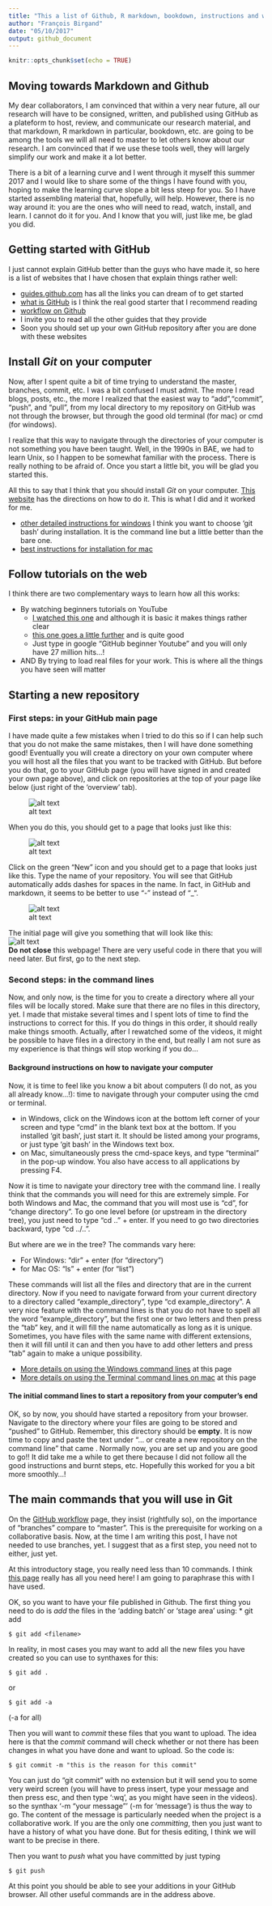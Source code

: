 ```yaml
---
title: "This a list of Github, R markdown, bookdown, instructions and websites"
author: "François Birgand"
date: "05/10/2017"
output: github_document
---
```


```r
knitr::opts_chunk$set(echo = TRUE)
```
## Moving towards Markdown and Github

My dear collaborators, I am convinced that within a very near future, all our research will have to be consigned, written, and published using GitHub as a plateform to host, review, and communicate our research material, and that markdown, R markdown in particular, bookdown, etc. are going to be among the tools we will all need to master to let others know about our research. I am convinced that if we use these tools well, they will largely simplify our work and make it a lot better.  

There is a bit of a learning curve and I went through it myself this summer 2017 and I would like to share some of the things I have found with you, hoping to make the learning curve slope a bit less steep for you. So I have started assembling material that, hopefully, will help. However, there is no way around it: you are the ones who will need to read, watch, install, and learn. I cannot do it for you. And I know that you will, just like me, be glad you did.

## Getting started with GitHub

I just cannot explain GitHub better than the guys who have made it, so here is a list of websites that I have chosen that explain things rather well:

* [guides.github.com](https://guides.github.com) has all the links you can dream of to get started
* [what is GitHub](https://guides.github.com/activities/hello-world/) is I think the real good starter that I recommend reading
* [workflow on Github](https://guides.github.com/features/pages/) 
* I invite you to read all the other guides that they provide
* Soon you should set up your own GitHub repository after you are done with these websites

## Install *Git* on your computer

Now, after I spent quite a bit of time trying to understand the master, branches, commit, etc. I was a bit confused I must admit.  The more I read blogs, posts, etc., the more I realized that the easiest way to "add","commit", "push", and "pull", from my local directory to my repository on GitHub was not through the browser, but through the good old terminal (for mac) or cmd (for windows).

I realize that this way to navigate through the directories of your computer is not something you have been taught.  Well, in the 1990s in BAE, we had to learn Unix, so I happen to be somewhat familiar with the process.  There is really nothing to be afraid of.  Once you start a little bit, you will be glad you started this.

All this to say that I think that you should install *Git* on your computer.  [This website](https://www.atlassian.com/git/tutorials/install-git) has the directions on how to do it.  This is what I did and it worked for me.

* [other detailed instructions for windows](http://lauraliparulo.altervista.org/github-working-with-the-git-command-line-on-windows/) I think you want to choose 'git bash' during installation.  It is the command line but a little better than the bare one.
* [best instructions for installation for mac](https://github.com/blog/1510-installing-git-from-github-for-mac)

## Follow tutorials on the web

I think there are two complementary ways to learn how all this works:

* By watching beginners tutorials on YouTube
  - [I watched this one](https://www.youtube.com/watch?v=SWYqp7iY_Tc) and although it is basic it makes things rather clear
  - [this one goes a little further](https://www.youtube.com/watch?v=HVsySz-h9r4) and is quite good
  - Just type in google "GitHub beginner Youtube" and you will only have 27 million hits...!
* AND By trying to load real files for your work.  This is where all the things you have seen will matter

## Starting a new repository
### First steps: in your GitHub main page

I have made quite a few mistakes when I tried to do this so if I can help such that you do not make the same mistakes, then I will have done something good!  Eventually you will create a directory on your own computer where you will host all the files that you want to be tracked with GitHub.  But before you do that, go to your GitHub page (you will have signed in and created your own page above), and click on repositories at the top of your page like below (just right of the 'overview' tab).

![alt text](https://github.com/francoisbirgand/Github-and-markdown-instructions/raw/master/images/GitHub_main_page.png "FB_GitHub page")

When you do this, you should get to a page that looks just like this:<br/>

![alt text](https://github.com/francoisbirgand/Github-and-markdown-instructions/raw/master/images/GitHub_repos_page.png "Repos GitHub page")

Click on the green "New" icon and you should get to a page that looks just like this. Type the name of your repository.  You will see that GitHub automatically adds dashes for spaces in the name. In fact, in GitHub and markdown, it seems to be better to use "-" instead of "_".

![alt text](https://github.com/francoisbirgand/Github-and-markdown-instructions/raw/master/images/GitHub_newrepos_page.png "New Repos GitHub page")

The initial page will give you something that will look like this:<br/>
![alt text](https://github.com/francoisbirgand/Github-and-markdown-instructions/raw/master/images/Git_initial_instructions.png "Initial instructions of new repository page")<br/>
**Do not close** this webpage! There are very useful code in there that you will need later.  But first, go to the next step.

### Second steps: in the command lines

Now, and only now, is the time for you to create a directory where all your files will be locally stored.  Make sure that there are no files in this directory, yet.  I made that mistake several times and I spent lots of time to find the instructions to correct for this.  If you do things in this order, it should really make things smooth.  Actually, after I rewatched some of the videos, it might be possible to have files in a directory in the end, but really I am not sure as my experience is that things will stop working if you do...

#### Background instructions on how to navigate your computer
Now, it is time to feel like you know a bit about computers (I do not, as you all already know...!): time to navigate through your computer using the cmd or terminal.

* in Windows, click on the Windows icon at the bottom left corner of your screen and type "cmd" in the blank text box at the bottom.  If you installed 'git bash', just start it.  It should be listed among your programs, or just type 'git bash' in the Windows text box.
* on Mac, simultaneously press the cmd-space keys, and type "terminal" in the pop-up window.  You also have access to all applications by pressing F4.

Now it is time to navigate your directory tree with the command line. I really think that the commands you will need for this are extremely simple.  For both Windows and Mac, the command that you will most use is "cd", for "change directory".  To go one level before (or upstream in the directory tree), you just need to type "cd .." + enter. If you need to go two directories backward, type "cd ../..".

But where are we in the tree?  The commands vary here:

* For Windows: "dir" + enter (for "directory")
* for Mac OS: "ls" + enter (for "list")

These commands will list all the files and directory that are in the current directory.  Now if you need to navigate forward from your current directory to a directory called "example_directory", type "cd example_directory". A very nice feature with the command lines is that you do not have to spell all the word "example_directory", but the first one or two letters and then press the "tab" key, and it will fill the name automatically as long as it is unique.  Sometimes, you have files with the same name with different extensions, then it will fill until it can and then you have to add other letters and press "tab" again to make a unique possibility.

* [More details on using the Windows command lines](https://www.digitalcitizen.life/command-prompt-how-use-basic-commands) at this page
* [More details on using the Terminal command lines on mac](https://github.com/0nn0/terminal-mac-cheatsheet) at this page

#### The initial command lines to start a repository from your computer's end

OK, so by now, you should have started a repository from your browser.  Navigate to the directory where your files are going to be stored and "pushed" to GitHub.  Remember, this directory should be **empty**. It is now time to copy and paste the text under "... or create a new repository on the command line" that came . Normally now, you are set up and you are good to go!!  It did take me a while to get there because I did not follow all the good instructions and burnt steps, etc.  Hopefully this worked for you a bit more smoothly...!

## The main commands that you will use in Git
On the [GitHub workflow](https://guides.github.com/introduction/flow/) page, they insist (rightfully so), on the importance of "branches" compare to "master". This is the prerequisite for working on a collaborative basis. Now, at the time I am writing this post, I have not needed to use branches, yet.  I suggest that as a first step, you need not to either, just yet.  

At this introductory stage, you really need less than 10 commands.  I think [this page](http://rogerdudler.github.io/git-guide/) really has all you need here! I am going to paraphrase this with I have used.

OK, so you want to have your file published in Github.  The first thing you need to do is *add* the files in the 'adding batch' or 'stage area' using:
* git add

```
$ git add <filename>
```

In reality, in most cases you may want to add all the new files you have created so you can use to synthaxes for this:
```
$ git add .
```
or
```
$ git add -a
```
(-a for all)

Then you will want to *commit* these files that you want to upload.  The idea here is that the *commit* command will check whether or not there has been changes in what you have done and want to upload.  So the code is:
```
$ git commit -m "this is the reason for this commit"
```

You can just do "git commit" with no extension but it will send you to some very weird screen (you will have to press insert, type your message and then press esc, and then type ':wq', as you might have seen in the videos). so the synthax '-m "your message"' (-m for 'message') is thus the way to go. The content of the message is particularly needed when the project is a collaborative work.  If you are the only one *committing*, then you just want to have a history of what you have done.  But for thesis editing, I think we will want to be precise in there.

Then you want to *push* what you have committed by just typing
```
$ git push
```

At this point you should be able to see your additions in your GitHub browser.
All other useful commands are in the address above.
